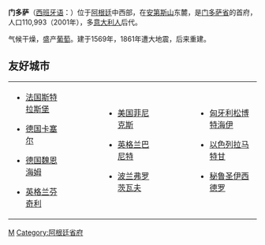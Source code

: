 {{Otheruses|subject=一座阿根廷城市|other=菲律宾香港人质事件中的绑匪|罗兰多·门多萨}}
{{coord|32|53|S|68|50|W|display=title}}
{{Infobox Settlement
| name = 门多萨
| native_name = {{lang|es|Mendoza}}
|settlement_type = 城市
| image_skyline = Mendoza Ciudad.jpg
| imagesize = 270px
| image_caption = 
| image_flag =
| image_seal = Escudo de la Ciudad de Mendoza.svg
| image_shield = 
| pushpin_map = Argentina
| pushpin_label_position = 
| pushpin_mapsize = 270
| subdivision_type = 國家
| subdivision_name = {{ARG}}
| subdivision_type1 = 省
| subdivision_name1 = {{flag|Mendoza}}
| subdivision_type2 = 
| subdivision_name2 = 
| elevation_m = 
| elevation_ft = 
| area_total_km2 = 
| population_as_of = 2001年
| population_total = 110,993
| population_density_km2 = 
| timezone = 
| utc_offset = 
| timezone_DST = 
| utc_offset_DST = 
| latd = 32
| latm = 53
| lats = 
| latNS = S
| longd = 68
| longm = 50
| longs = 
| longEW = W
| website =  
}}
'''门多萨'''（[[西班牙语|西班牙语]]：'''{{lang|es|Mendoza}}'''）位于[[阿根廷|阿根廷]]中西部，在[[安第斯山|安第斯山]]东麓，是[[门多萨省|门多萨省]]的首府，人口110,993（2001年），多[[意大利人|意大利人]]后代。

气候干燥，盛产[[葡萄|葡萄]]。建于1569年，1861年遭大地震，后来重建。


{{Infobox Weather
|single_line= Yes
|metric_first = Yes
|location = 门多萨 (1981-1990)
|Jan_Hi_°C = 32.0
|Feb_Hi_°C = 30.8
|Mar_Hi_°C = 27.2
|Apr_Hi_°C = 23.4
|May_Hi_°C = 19.0
|Jun_Hi_°C = 15.5
|Jul_Hi_°C = 14.7
|Aug_Hi_°C = 18.0
|Sep_Hi_°C = 20.4
|Oct_Hi_°C = 25.6
|Nov_Hi_°C = 29.2
|Dec_Hi_°C = 31.7
|Year_Hi_°C = 

|Jan_Lo_°C = 18.4
|Feb_Lo_°C = 17.5
|Mar_Lo_°C = 14.9
|Apr_Lo_°C = 10.6
|May_Lo_°C = 5.7
|Jun_Lo_°C = 2.6
|Jul_Lo_°C = 2.4
|Aug_Lo_°C = 4.4
|Sep_Lo_°C = 6.4
|Oct_Lo_°C = 11.6
|Nov_Lo_°C = 14.8
|Dec_Lo_°C = 17.8
|Year_Lo_°C = 

|Jan_Precip_mm = 48.2
|Feb_Precip_mm = 38.0
|Mar_Precip_mm = 34.7
|Apr_Precip_mm = 13.4
|May_Precip_mm = 7.9
|Jun_Precip_mm = 3.6
|Jul_Precip_mm = 12.2
|Aug_Precip_mm = 5.3
|Sep_Precip_mm = 13.2
|Oct_Precip_mm = 8.2
|Nov_Precip_mm = 15.2
|Dec_Precip_mm = 23.3
|Year_Precip_mm = 

|Jan_Hum= 51
|Feb_Hum= 54
|Mar_Hum= 62
|Apr_Hum= 65
|May_Hum= 68
|Jun_Hum= 66
|Jul_Hum= 54
|Aug_Hum= 53
|Sep_Hum= 45
|Oct_Hum= 44
|Nov_Hum= 46
|Dec_Hum= 45
|Year_Hum=

|source =[http://www.smn.gov.ar/?mod=clima&id=30&provincia=Mendoza&ciudad=Mendoza Servicio Meteorológico Nacional]
|accessdate = 2009-05-30
}}

== 友好城市 ==
{|
|valign="top"|
*{{border|[[File:Flag_of_France.svg|25px]]}}[[法国|法国]][[斯特拉斯堡|斯特拉斯堡]]
*{{border|[[File:Flag_of_Germany.svg|25px]]}}[[德国|德国]][[卡塞尔|卡塞尔]]
*{{border|[[File:Flag_of_Germany.svg|25px]]}}[[德国|德国]][[魏恩海姆|魏恩海姆]]
*{{border|[[File:Flag_of_England.svg|25px]]}}[[英格兰|英格兰]][[芬奇利|芬奇利]]
|width="50"| 
|valign="top"|
*{{border|[[File:Flag_of_the_United_States.svg|25px]]}}[[美国|美国]][[菲尼克斯_(亚利桑那州)|菲尼克斯]]
*{{border|[[File:Flag_of_England.svg|25px]]}}[[英格兰|英格兰]][[巴尼特|巴尼特]]
*{{border|[[File:Flag_of_Poland.svg|25px]]}}[[波兰|波兰]][[弗罗茨瓦夫|弗罗茨瓦夫]]
|width="50"| 
|valign="top"|
*{{border|[[File:Flag_of_Hungary.svg|25px]]}}[[匈牙利|匈牙利]][[松博特海伊|松博特海伊]]
*{{border|[[File:Flag_of_Israel.svg|25px]]}}[[以色列|以色列]][[拉马特甘|拉马特甘]]
*{{border|[[File:Flag_of_Peru.svg|25px]]}}[[秘鲁|秘鲁]][[圣伊西德罗|圣伊西德罗]]
|}



{{Authority control}}
[[Category:阿根廷城市|M]]
[[Category:阿根廷省府|Category:阿根廷省府]]